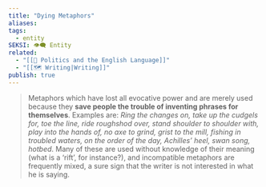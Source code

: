 ```yaml
---
title: "Dying Metaphors"
aliases: 
tags:
  - entity
SEKSI: 👁️‍🗨️ Entity
related:
  - "[[📰 Politics and the English Language]]"
  - "[[🗺️ Writing|Writing]]"
publish: true
---
```

> Metaphors which have lost all evocative power and are merely used because they **save people the trouble of inventing phrases for themselves**. Examples are: *Ring the changes on, take up the cudgels for, toe the line, ride roughshod over, stand shoulder to shoulder with, play into the hands of, no axe to grind, grist to the mill, fishing in troubled waters, on the order of the day, Achilles’ heel, swan song, hotbed*. Many of these are used without knowledge of their meaning (what is a ‘rift’, for instance?), and incompatible metaphors are frequently mixed, a sure sign that the writer is not interested in what he is saying.

